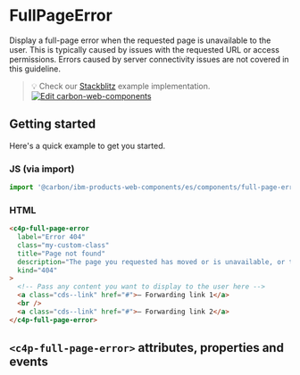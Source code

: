 
<Meta of={FullPageErrorStories} />

# FullPageError

Display a full-page error when the requested page is unavailable to the user.
This is typically caused by issues with the requested URL or access permissions.
Errors caused by server connectivity issues are not covered in this guideline.

> 💡 Check our
> [Stackblitz](https://stackblitz.com/github/carbon-design-system/ibm-products/tree/main/packages/ibm-products-web-components/examples/full-page-error)
> example implementation.
> [![Edit carbon-web-components](https://developer.stackblitz.com/img/open_in_stackblitz.svg)](https://stackblitz.com/github/carbon-design-system/ibm-products/tree/main/packages/ibm-products-web-components/examples/full-page-error)

## Getting started

Here's a quick example to get you started.

### JS (via import)

```javascript
import '@carbon/ibm-products-web-components/es/components/full-page-error/index.js';
```

### HTML

```html
<c4p-full-page-error
  label="Error 404"
  class="my-custom-class"
  title="Page not found"
  description="The page you requested has moved or is unavailable, or the specified URL is not valid. Please check the URL or search the site for the requested content."
  kind="404"
>
  <!-- Pass any content you want to display to the user here -->
  <a class="cds--link" href="#">– Forwarding link 1</a>
  <br />
  <a class="cds--link" href="#">– Forwarding link 2</a>
</c4p-full-page-error>
```

## `<c4p-full-page-error>` attributes, properties and events

<ArgTypes of="c4p-full-page-error" />
